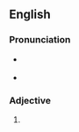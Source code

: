 ==English==

===Pronunciation===
* {{a|RP}} {{IPA|/ˈbaʊnsiə/|/ˈbaʊnsɪə/|lang=en}}
* {{a|US}} {{IPA|/ˈbaʊnsiɚ/|lang=en}}

===Adjective===
{{head|en|comparative adjective}}

# {{en-comparative of|bouncy}}